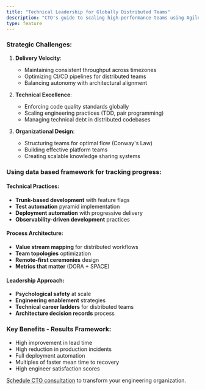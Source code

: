 ```yaml
---
title: "Technical Leadership for Globally Distributed Teams"
description: "CTO's guide to scaling high-performance teams using Agile and Accelerate principles"
type: feature
---
```



### Strategic Challenges:
1. **Delivery Velocity**:
   - Maintaining consistent throughput across timezones
   - Optimizing CI/CD pipelines for distributed teams
   - Balancing autonomy with architectural alignment

2. **Technical Excellence**:
   - Enforcing code quality standards globally
   - Scaling engineering practices (TDD, pair programming)
   - Managing technical debt in distributed codebases

3. **Organizational Design**:
   - Structuring teams for optimal flow (Conway's Law)
   - Building effective platform teams
   - Creating scalable knowledge sharing systems

### Using data based framework for tracking progress:

#### Technical Practices:
- **Trunk-based development** with feature flags
- **Test automation** pyramid implementation
- **Deployment automation** with progressive delivery
- **Observability-driven development** practices

#### Process Architecture:
- **Value stream mapping** for distributed workflows
- **Team topologies** optimization
- **Remote-first ceremonies** design
- **Metrics that matter** (DORA + SPACE)

#### Leadership Approach:
- **Psychological safety** at scale
- **Engineering enablement** strategies
- **Technical career ladders** for distributed teams
- **Architecture decision records** process

### Key Benefits - Results Framework:
- High improvement in lead time
- High reduction in production incidents
- Full deployment automation
- Multiples of faster mean time to recovery
- High engineer satisfaction scores

[Schedule CTO consultation](/contact) to transform your engineering organization.

